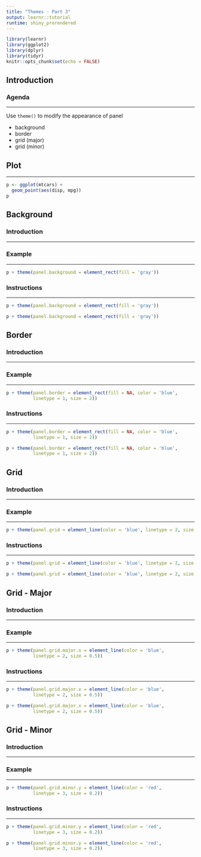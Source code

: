 ```yaml
---
title: "Themes - Part 3"
output: learnr::tutorial
runtime: shiny_prerendered
---
```


```r
library(learnr)
library(ggplot2)
library(dplyr)
library(tidyr)
knitr::opts_chunk$set(echo = FALSE)
```


## Introduction

### Agenda

<hr>

Use `theme()` to modify the appearance of panel

- background
- border
- grid (major)
- grid (minor)

## Plot

<hr>

```r
p <- ggplot(mtcars) +
  geom_point(aes(disp, mpg))
p
```

## Background

### Introduction

<hr>

### Example

<hr>

```r
p + theme(panel.background = element_rect(fill = 'gray'))
```

### Instructions

<hr>

```r
p + theme(panel.background = element_rect(fill = 'gray'))
```

```r
p + theme(panel.background = element_rect(fill = 'gray'))
```

## Border

### Introduction

<hr>

### Example

<hr>

```r
p + theme(panel.border = element_rect(fill = NA, color = 'blue', 
          linetype = 1, size = 2))
```

### Instructions

<hr>

```r
p + theme(panel.border = element_rect(fill = NA, color = 'blue', 
          linetype = 1, size = 2))
```

```r
p + theme(panel.border = element_rect(fill = NA, color = 'blue', 
          linetype = 1, size = 2))
```

## Grid

### Introduction

<hr>

### Example

<hr>

```r
p + theme(panel.grid = element_line(color = 'blue', linetype = 2, size = 0.5))
```

### Instructions

<hr>

```r
p + theme(panel.grid = element_line(color = 'blue', linetype = 2, size = 0.5))
```

```r
p + theme(panel.grid = element_line(color = 'blue', linetype = 2, size = 0.5))
```

## Grid - Major

### Introduction

<hr>

### Example

<hr>

```r
p + theme(panel.grid.major.x = element_line(color = 'blue', 
          linetype = 2, size = 0.5))
```

### Instructions

<hr>

```r
p + theme(panel.grid.major.x = element_line(color = 'blue', 
          linetype = 2, size = 0.5))
```

```r
p + theme(panel.grid.major.x = element_line(color = 'blue', 
          linetype = 2, size = 0.5))
```

## Grid - Minor

### Introduction

<hr>

### Example

<hr>

```r
p + theme(panel.grid.minor.y = element_line(color = 'red', 
          linetype = 3, size = 0.2))
```

### Instructions

<hr>

```r
p + theme(panel.grid.minor.y = element_line(color = 'red', 
          linetype = 3, size = 0.2))
```

```r
p + theme(panel.grid.minor.y = element_line(color = 'red', 
          linetype = 3, size = 0.2))
```
